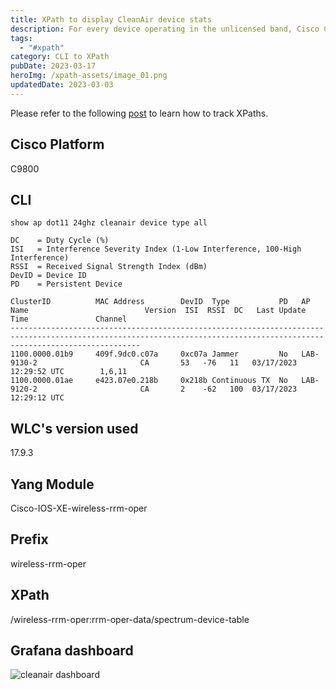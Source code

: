 ```yaml
---
title: XPath to display CleanAir device stats
description: For every device operating in the unlicensed band, Cisco CleanAir provides information about what it is, how it is impacting your wireless network.
tags:
  - "#xpath"
category: CLI to XPath
pubDate: 2023-03-17
heroImg: /xpath-assets/image_01.png
updatedDate: 2023-03-03
---
```



<Note>
Please refer to the following <a href="https://dar-fi.com/blog/ios-xe_tracking_xpaths" target="_blank">post</a> to learn how to track XPaths.
</Note>

## Cisco Platform

C9800

## CLI

```CLI
show ap dot11 24ghz cleanair device type all

DC    = Duty Cycle (%)
ISI   = Interference Severity Index (1-Low Interference, 100-High Interference)
RSSI  = Received Signal Strength Index (dBm)
DevID = Device ID
PD    = Persistent Device

ClusterID          MAC Address        DevID  Type           PD   AP Name                          Version  ISI  RSSI  DC   Last Update Time               Channel
-------------------------------------------------------------------------------------------------------------------------------------------------------------------------
1100.0000.01b9     409f.9dc0.c07a     0xc07a Jammer         No   LAB-9130-2                       CA       53   -76   11   03/17/2023 12:29:52 UTC        1,6,11              
1100.0000.01ae     e423.07e0.218b     0x218b Continuous TX  No   LAB-9120-2                       CA       2    -62   100  03/17/2023 12:29:12 UTC                            

```

## WLC's version used

17.9.3

## Yang Module

Cisco-IOS-XE-wireless-rrm-oper

## Prefix

wireless-rrm-oper

## XPath

/wireless-rrm-oper:rrm-oper-data/spectrum-device-table

## Grafana dashboard

![cleanair dashboard](/cleanair_xpath/image_01.png)